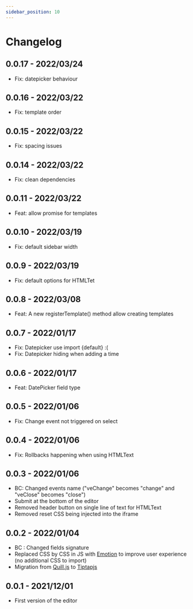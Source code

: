 ```yaml
---
sidebar_position: 10
---
```


# Changelog

## 0.0.17 - 2022/03/24

- Fix: datepicker behaviour

## 0.0.16 - 2022/03/22

- Fix: template order

## 0.0.15 - 2022/03/22

- Fix: spacing issues

## 0.0.14 - 2022/03/22

- Fix: clean dependencies

## 0.0.11 - 2022/03/22

- Feat: allow promise for templates

## 0.0.10 - 2022/03/19

- Fix: default sidebar width

## 0.0.9 - 2022/03/19

- Fix: default options for HTMLTet


## 0.0.8 - 2022/03/08

- Feat: A new registerTemplate() method allow creating templates

## 0.0.7 - 2022/01/17

- Fix: Datepicker use import {default} :(
- Fix: Datepicker hiding when adding a time

## 0.0.6 - 2022/01/17

- Feat: DatePicker field type

## 0.0.5 - 2022/01/06

- Fix: Change event not triggered on select

## 0.0.4 - 2022/01/06

- Fix: Rollbacks happening when using HTMLText

## 0.0.3 - 2022/01/06

- BC: Changed events name ("veChange" becomes "change" and "veClose" becomes "close")
- Submit at the bottom of the editor
- Removed header button on single line of text for HTMLText
- Removed reset CSS being injected into the iframe

## 0.0.2 - 2022/01/04

- BC : Changed fields signature
- Replaced CSS by CSS in JS with [Emotion](https://emotion.sh/docs/introduction) to improve user experience (no additional CSS to import)
- Migration from [Quill.js](https://quilljs.com/) to [Tiptapjs](https://tiptap.dev/)

## 0.0.1 - 2021/12/01

- First version of the editor
